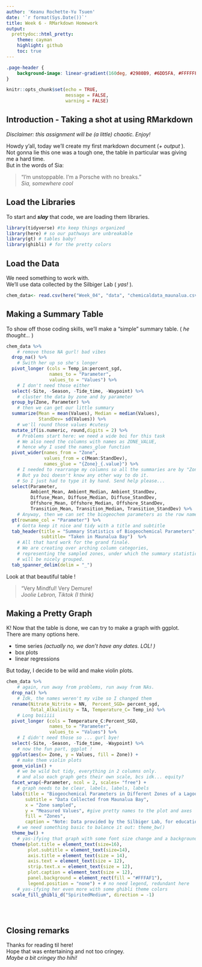 ```yaml
---
author: 'Keanu Rochette-Yu Tsuen'
date: '`r format(Sys.Date())`'
title: Week 6 - RMarkdown Homework
output: 
  prettydoc::html_pretty:
    theme: cayman
    highlight: github
    toc: true
---
```

<!-- Changing the header color of the Cayman theme
Specifically, creating a color gradient for the banner -->
```css
.page-header {
    background-image: linear-gradient(160deg, #2980B9, #6DD5FA, #FFFFFF);
}
```


```r
knitr::opts_chunk$set(echo = TRUE,
                      message = FALSE,
                      warning = FALSE)
```

## Introduction - Taking a shot at using RMarkdown
_Disclaimer: this assignment will be (a little) chaotic. Enjoy!_  


Howdy y'all, today we'll create my first markdown document (_+ output_ ).    
Not gonna lie this one was a tough one, the table in particular was giving me a hard time.  
But in the words of Sia:  

> "I'm unstoppable. I'm a Porsche with no breaks."   
> _Sia, somewhere cool_

## Load the Libraries
To start and **_slay_** that code, we are loading them libraries. 
```r
library(tidyverse) #to keep things organized
library(here) # so our pathways are unbreakable
library(gt) # tables baby! 
library(ghibli) # for the pretty colors
```

## Load the Data
We need something to work with.  
We'll use data collected by the Silbiger Lab ( _yas!_ ).
```r
chem_data<- read.csv(here("Week_04", "data", "chemicaldata_maunalua.csv"))
```

## Making a Summary Table
To show off those coding skills, we'll make a "simple" summary table. ( _he thought..._ )
```r
chem_data %>% 
    # remove those NA gurl! bad vibes
  drop_na() %>% 
    # Swith her up so she's longer
  pivot_longer (cols = Temp_in:percent_sgd,
                names_to = "Parameter",
                values_to = "Values") %>% 
    # I don't need those either
  select(-Site, -Season, -Tide_time, -Waypoint) %>% 
    # cluster the data by zone and by parameter
  group_by(Zone, Parameter) %>% 
    # then we can get our little summary
  summarize(Mean = mean(Values), Median = median(Values),
            StandDev= sd(Values)) %>% 
    # we'll round those values #cutesy
  mutate_if(is.numeric, round,digits = 2) %>% 
    # Problems start here: we need a wide boi for this task
    # We also need the columns with names as ZONE_VALUE, 
    # hence why I used the names_glue function
  pivot_wider(names_from = "Zone", 
              values_from = c(Mean:StandDev),
              names_glue = "{Zone}_{.value}") %>% 
    # I needed to rearrange my columns so all the summaries are by "Zones". 
    # But ya boi doesn't know any other way to do it. 
    # So I just had to type it by hand. Send help please...
  select(Parameter, 
         Ambient_Mean, Ambient_Median, Ambient_StandDev,
         Diffuse_Mean, Diffuse_Median, Diffuse_StandDev,
         Offshore_Mean, Offshore_Median, Offshore_StandDev,
         Transition_Mean, Transition_Median, Transition_StandDev) %>% 
    # Anyway, then we can set the biogeochem parameters as the row names.
  gt(rowname_col = "Parameter") %>% 
    # Gotta keep it nice and tidy with a title and subtitle
  tab_header(title = "Summary Statistics of Biogeochemical Parameters", 
             subtitle= "Taken in Maunalua Bay")  %>% 
    # All that hard work for the grand finalé. 
    # We are creating over arching column categories, 
    # representing the sampled zones, under which the summary statistics 
    # will be nicely grouped.
  tab_spanner_delim(delim = "_") 
```
Look at that beautiful table !  

> "Very Mindful! Very Demure!  
> _Joolie Lebron, Tiktok (I think) _

## Making a Pretty Graph
K! Now that the table is done, we can try to make a graph with ggplot.  
There are many options here.  

- time series _(actually no, we don't have any dates. LOL! )_
- box plots
- linear regressions

But today, I decide to be wild and make violin plots. 

```r
chem_data %>% 
    # again, run away from problems, run away from NAs.
  drop_na() %>% 
    # Idk, the names weren't my vibe so I changed them
  rename(Nitrate_Nitrite = NN,  Percent_SGD= percent_sgd,
         Total_Alkalinity = TA, Temperature_C= Temp_in) %>%
    # Long boiiiii
  pivot_longer (cols = Temperature_C:Percent_SGD,
                names_to = "Parameter",
                values_to = "Values") %>% 
    # I didn't need those so ... gurl bye!
  select(-Site, -Season, -Tide_time, -Waypoint) %>% 
    # now the fun part, ggplot ! 
  ggplot(aes(x= Zone, y = Values, fill = Zone)) +
    # make them violin plots
  geom_violin() +
    # we be wild but tidy, everything in 2 columns only.
    # and also each graph gets their own scale, bcs idk... equity? 
  facet_wrap(~Parameter, ncol = 2, scales= "free") +
    # graph needs to be clear, labels, labels, labels
  labs(title = "Biogeochemical Parameters in Different Zones of a Lagoon",
       subtitle = "Data Collected from Maunalua Bay",
       x = "Zone sampled",
       y = "Measured Values", #give pretty names to the plot and axes
       fill = "Zones",
       caption = "Note: Data provided by the Silbiger Lab, for educational purposes only, yasss~ !") + 
    # we need something basic to balance it out: theme_bw()
  theme_bw() + 
    # yas-ifying that graph with some font size change and a background color
  theme(plot.title = element_text(size=16), 
        plot.subtitle = element_text(size=14),
        axis.title = element_text(size = 14),
        axis.text = element_text(size = 12),
        strip.text.x = element_text(size = 12),
        plot.caption = element_text(size = 12),
        panel.background = element_rect(fill = "#FFFAF1"), 
        legend.position = "none") + # no need legend, redundant here
    # yas-ifying her even more with some ghibli theme colors
  scale_fill_ghibli_d("SpiritedMedium", direction = -1)
        
 
  
```

## Closing remarks
Thanks for reading til here!  
Hope that was entertaining and not too cringey.  
_Maybe a bit cringey tho hihi!_


